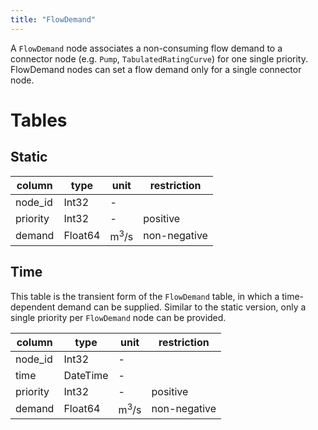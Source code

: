 ```yaml
---
title: "FlowDemand"
---
```


A `FlowDemand` node associates a non-consuming flow demand to a connector node (e.g. `Pump`, `TabulatedRatingCurve`) for one single priority.
FlowDemand nodes can set a flow demand only for a single connector node.

# Tables

## Static

column        | type     | unit                  | restriction
------------- | -------- | --------------------- | -----------
node_id       | Int32    | -                     |
priority      | Int32    | -                     | positive
demand        | Float64  | $\text{m}^3/\text{s}$ | non-negative

## Time

This table is the transient form of the `FlowDemand` table, in which a time-dependent demand can be supplied.
Similar to the static version, only a single priority per `FlowDemand` node can be provided.

column        | type     | unit                  | restriction
------------- | -------- | --------------------- | -----------
node_id       | Int32    | -                     |
time          | DateTime | -                     |
priority      | Int32    | -                     | positive
demand        | Float64  | $\text{m}^3/\text{s}$ | non-negative
